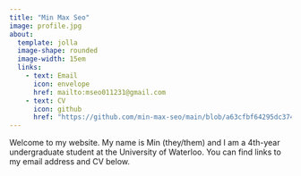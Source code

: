 ---
title: "Min Max Seo"
image: profile.jpg
about:
  template: jolla
  image-shape: rounded
  image-width: 15em
  links:
    - text: Email
      icon: envelope
      href: mailto:mseo011231@gmail.com
    - text: CV
      icon: github
      href: "https://github.com/min-max-seo/main/blob/a63cfbf64295dc374ca37a7649e9e1847b2fed24/docs/cv_seo.pdf"
---

Welcome to my website. My name is Min (they/them) and I am a 4th-year undergraduate student at the University of Waterloo. You can find links to my email address and CV below.